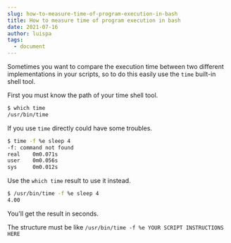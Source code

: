 ```yaml
---
slug: how-to-measure-time-of-program-execution-in-bash
title: How to measure time of program execution in bash
date: 2021-07-16
author: luispa
tags:
  - document
---
```

Sometimes you want to compare the execution time between two different implementations in your scripts, so to do this easily use the `time` built-in shell tool.

First you must know the path of your time shell tool.
```sh
$ which time
/usr/bin/time

```

If you use `time` directly could have some troubles.

```sh
$ time -f %e sleep 4
-f: command not found
real    0m0.071s
user    0m0.056s
sys     0m0.012s
```

Use the `which time` result to use it instead.

```sh
$ /usr/bin/time -f %e sleep 4
4.00
```

You'll get the result in seconds.

The structure must be like `/usr/bin/time -f %e YOUR SCRIPT INSTRUCTIONS HERE`